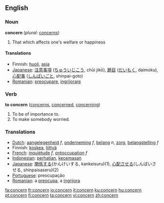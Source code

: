==English==

===Noun===
'''concern'''  (''plural:'' [[concerns]])
# That which affects one's welfare or happiness

====Translations====
{{top}}
*Finnish: [[huoli]], [[asia]]
*[[Japanese]]: [[注意事項]] ([[ちゅういじこう]], chūi jikō), [[題目]] ([[だいもく]], daimoku), [[心配事]] ([[しんぱいごと]], shinpai-goto)
*[[Romanian]]: [[preocupare]], [[ingrijorare]]
{{bottom}}

===Verb===
'''to concern'''  ([[concerns]], [[concerned]], [[concerning]])
#To be of importance to.
#To make somebody worried.

===Translations===
{{top}}
*[[Dutch]]: [[aangelegenheid]] ''f'', [[onderneming]] ''f'', [[belang]] ''n'', [[zorg]], [[belangstelling]] ''f''
*Finnish: [[koskea]], [[liittyä]]
*[[French]]: [[inquiétude]] ''f'', [[préoccupation]] ''f''
*[[Indonesian]]: [[hati|perhatian]], [[cemas|kecemasan]]
*[[Japanese]]: [[関係]]する(かんけいする, kankeisuru)(1), [[心配]]させる(しんぱいさせる, shinpaisaseru)(2)
*[[Portuguese]]: preocupação
*[[Romanian]]: a [[preocupa]], a [[ingrijora]]
{{bottom}}

[[fa:concern]]
[[fr:concern]]
[[io:concern]]
[[it:concern]]
[[ku:concern]]
[[hu:concern]]
[[pt:concern]]
[[fi:concern]]
[[ta:concern]]
[[vi:concern]]
[[zh:concern]]